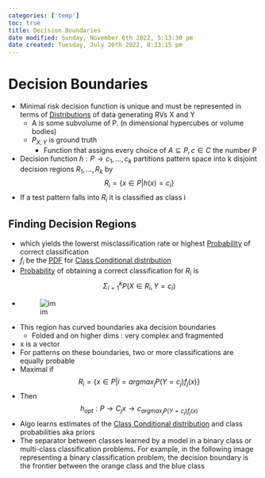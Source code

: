 ```yaml
---
categories: ['temp']
toc: true
title: Decision Boundaries
date modified: Sunday, November 6th 2022, 5:13:30 pm
date created: Tuesday, July 26th 2022, 8:33:15 pm
---
```


# Decision Boundaries
- Minimal risk decision function is unique and must be represented in terms of [Distributions](Distributions) of data generating RVs X and Y
	- A is some subvolume of P. (n dimensional hypercubes or volume bodies)
	- $P_{X,Y}$ is ground truth
		- Function that assigns every choice of $A \subseteq P , c \in C$ the number P
- Decision function $h: P \rightarrow {c_{1}, …, c_{k}}$ partitions pattern space into k disjoint decision regions $R_{1}, …, R_{k}$ by $$R_{i}= \{x \in P | h(x) = c_{i}\}$$
- If a test pattern falls into $R_{i}$ it is classified as class i

## Finding Decision Regions
- which yields the lowerst misclassification rate or highest [Probability](Probability.qmd) of correct classification
- $f_{i}$ be the [PDF](PDF.qmd) for [Class Conditional distribution](Class%20Conditional%20distribution.qmd)
- [Probability](Probability.qmd) of obtaining a correct classification for $R_{i}$ is $$\Sigma_{i=1}^{k}P(X \in R_{i}, Y = c_{i})$$
- ![im](images/Pasted%20image%2020220318161058.png)
- This region has curved boundaries aka decision boundaries
	- Folded and on higher dims : very complex and fragmented
- x is a vector
- For patterns on these boundaries, two or more classifications are equally probable
- Maximal if $$R_{i}= \{x \in P| i = argmax_{j} P(Y=c_{j})f_{j}(x)\}$$
- Then $$h_{opt}: P \rightarrow C_{j}x \rightarrow c_{argmax_{j}P(Y=c_{j})f_{j}(x)}$$
- Algo learns estimates of the [Class Conditional distribution](Class%20Conditional%20distribution.qmd) and class probabilities aka priors
- The separator between classes learned by a model in a binary class or multi-class classification problems. For example, in the following image representing a binary classification problem, the decision boundary is the frontier between the orange class and the blue class



